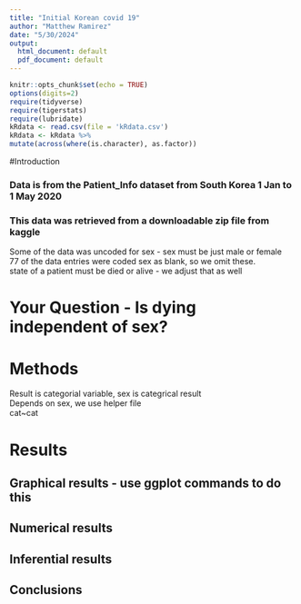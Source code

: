 ```yaml
---
title: "Initial Korean covid 19"
author: "Matthew Ramirez"
date: "5/30/2024"
output:
  html_document: default
  pdf_document: default
---
```


```r
knitr::opts_chunk$set(echo = TRUE)
options(digits=2)
require(tidyverse)
require(tigerstats)
require(lubridate)
kRdata <- read.csv(file = 'kRdata.csv')
kRdata <- kRdata %>%
mutate(across(where(is.character), as.factor))

```

#Introduction



### Data is from the Patient_Info dataset from South Korea 1 Jan to 1 May 2020
### This data was retrieved from a downloadable zip file from kaggle

Some of the data was uncoded for sex - sex must be just male or female  
77 of the data entries were coded sex  as blank, so we omit these.  
state of a patient must be died or alive - we adjust that as well     
  
# Your Question - Is dying independent of sex?


# Methods

Result is categorial variable, sex is categrical result  
Depends on sex, we use helper file  
cat~cat  

# Results

## Graphical results - use ggplot commands to do this  



  





  
## Numerical results


## Inferential results 




## Conclusions


